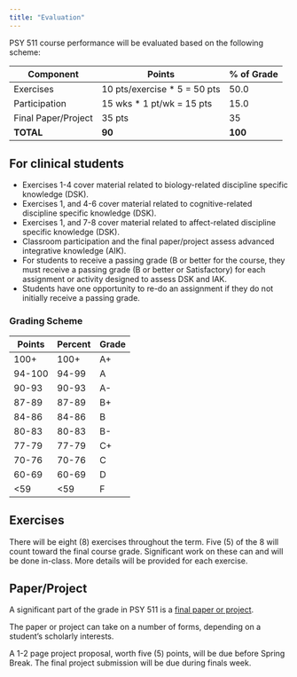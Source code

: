 ```yaml
---
title: "Evaluation"
---
```


PSY 511 course performance will be evaluated based on the following scheme:

| Component           | Points                      | % of Grade |
|---------------------|------------------------------|-------|
| Exercises           | 10 pts/exercise * 5 = 50 pts | 50.0    |
| Participation       | 15 wks * 1 pt/wk = 15 pts    | 15.0    |
| Final Paper/Project | 35 pts                       | 35    |
| **TOTAL**           | **90**                       | **100** |

::: {.callout-note}
## For clinical students

- Exercises 1-4 cover material related to biology-related discipline specific knowledge (DSK). 
- Exercises 1, and 4-6 cover material related to cognitive-related discipline specific knowledge (DSK).
- Exercises 1, and 7-8 cover material related to affect-related discipline specific knowledge (DSK).
- Classroom participation and the final paper/project assess advanced integrative knowledge (AIK).
- For students to receive a passing grade (B or better for the course, they must receive a passing grade (B or better or Satisfactory) for each assignment or activity designed to assess DSK and IAK.
- Students have one opportunity to re-do an assignment if they do not initially receive a passing grade.
:::

### Grading Scheme

| Points  | Percent | Grade |
|---------|---------|-------|
| 100+    | 100+    | A+    |
| 94-100  | 94-99   | A     |
| 90-93   | 90-93   | A-    |
| 87-89   | 87-89   | B+    |
| 84-86   | 84-86   | B     |
| 80-83   | 80-83   | B-    |
| 77-79   | 77-79   | C+    |
| 70-76   | 70-76   | C     |
| 60-69   | 60-69   | D     |
| <59     | <59     | F     |

## Exercises

There will be eight (8) exercises throughout the term.
Five (5) of the 8 will count toward the final course grade.
Significant work on these can and will be done in-class.
More details will be provided for each exercise.

## Paper/Project

A significant part of the grade in PSY 511 is a [final paper or project](resources/final-project.qmd).

The paper or project can take on a number of forms, depending on a student's scholarly interests.

A 1-2 page project proposal, worth five (5) points, will be due before Spring Break.
The final project submission will be due during finals week.
